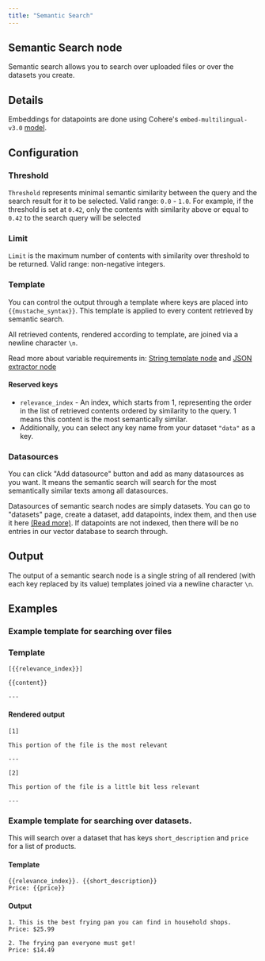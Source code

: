 ```yaml
---
title: "Semantic Search"
---
```


## Semantic Search node

Semantic search allows you to search over uploaded files or over the datasets you create.

## Details

Embeddings for datapoints are done using Cohere's `embed-multilingual-v3.0` [model](https://huggingface.co/Cohere/Cohere-embed-multilingual-v3.0).

## Configuration

### Threshold

`Threshold` represents minimal semantic similarity between the query and the search result for it to be selected. Valid range: `0.0` - `1.0`.
For example, if the threshold is set at `0.42`, only the contents with similarity above or equal to `0.42` to the search query will be selected

### Limit

`Limit` is the maximum number of contents with similarity over threshold to be returned. Valid range: non-negative integers.

### Template

You can control the output through a template where keys are placed into `{{mustache_syntax}}`.
This template is applied to every content retrieved by semantic search. 

All retrieved contents, rendered according to template, are joined via a newline character `\n`.

Read more about variable requirements in: [String template node](/documentation/nodes/string-template) and [JSON extractor node](/documentation/nodes/json-extractor)

#### Reserved keys

- `relevance_index` - An index, which starts from 1, representing the order in the list of retrieved contents ordered by similarity to the query. 1 means this content is the most semantically similar.
- Additionally, you can select any key name from your dataset `"data"` as a key.

### Datasources

You can click "Add datasource" button and add as many datasources as you want. It means the semantic search will search for the most semantically similar texts among all datasources.

Datasources of semantic search nodes are simply datasets. You can go to "datasets" page, create a dataset, add datapoints, index them, and then use it here [(Read more)](/documentation/datasets/introduction#indexing).
If datapoints are not indexed, then there will be no entries in our vector database to search through.

## Output

The output of a semantic search node is a single string of all rendered (with each key replaced by its value) templates joined via a newline character `\n`.

## Examples

### Example template for searching over files

### Template

```
[{{relevance_index}}]

{{content}}

---

```

#### Rendered output

```
[1]

This portion of the file is the most relevant

---

[2]

This portion of the file is a little bit less relevant

---

```

### Example template for searching over datasets.

This will search over a dataset that has keys `short_description` and `price` for a list of products.

#### Template

```
{{relevance_index}}. {{short_description}}
Price: {{price}}

```

#### Output

```
1. This is the best frying pan you can find in household shops.
Price: $25.99

2. The frying pan everyone must get!
Price: $14.49

```
